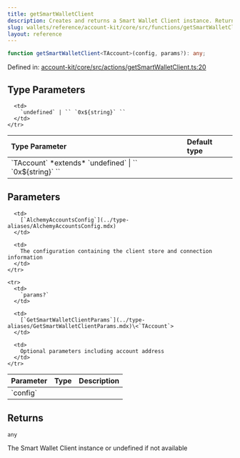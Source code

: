 ```yaml
---
title: getSmartWalletClient
description: Creates and returns a Smart Wallet Client instance. Returns undefined if running in a server environment or if no signer is connected. Caches clients by chain ID & address for performance optimization.
slug: wallets/reference/account-kit/core/src/functions/getSmartWalletClient
layout: reference
---
```


```ts
function getSmartWalletClient<TAccount>(config, params?): any;
```

Defined in: [account-kit/core/src/actions/getSmartWalletClient.ts:20](https://github.com/alchemyplatform/aa-sdk/blob/4987bdd63823427c48ec21401b71fa3cfc2d0675/account-kit/core/src/actions/getSmartWalletClient.ts#L20)

## Type Parameters

<table>
  <thead>
    <tr>
      <th align="left">Type Parameter</th>
      <th align="left">Default type</th>
    </tr>
  </thead>

  <tbody>
    <tr>
      <td>
        `TAccount` *extends* `undefined` | `` `0x${string}` ``
      </td>

      <td>
        `undefined` | `` `0x${string}` ``
      </td>
    </tr>

  </tbody>
</table>

## Parameters

<table>
  <thead>
    <tr>
      <th align="left">Parameter</th>
      <th align="left">Type</th>
      <th align="left">Description</th>
    </tr>
  </thead>

  <tbody>
    <tr>
      <td>
        `config`
      </td>

      <td>
        [`AlchemyAccountsConfig`](../type-aliases/AlchemyAccountsConfig.mdx)
      </td>

      <td>
        The configuration containing the client store and connection information
      </td>
    </tr>

    <tr>
      <td>
        `params?`
      </td>

      <td>
        [`GetSmartWalletClientParams`](../type-aliases/GetSmartWalletClientParams.mdx)\<`TAccount`>
      </td>

      <td>
        Optional parameters including account address
      </td>
    </tr>

  </tbody>
</table>

## Returns

`any`

The Smart Wallet Client instance or undefined if not available
